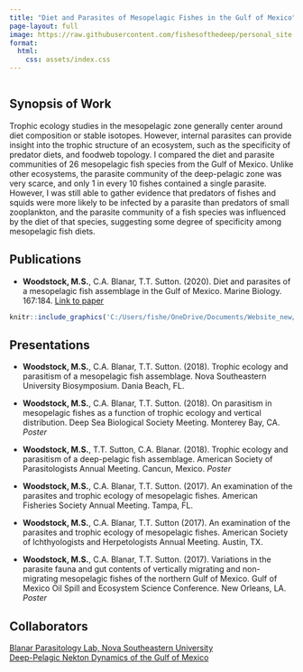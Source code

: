 ```yaml
---
title: "Diet and Parasites of Mesopelagic Fishes in the Gulf of Mexico"
page-layout: full
image: https://raw.githubusercontent.com/fishesofthedeep/personal_site.github.io/main/Project_images/parasite_diagram.png
format:
  html:
    css: assets/index.css
---
```


::: {.main style="width:100%; float: left;"}


## Synopsis of Work
Trophic ecology studies in the mesopelagic zone generally center around diet composition or stable isotopes. However, internal parasites can provide insight into the trophic structure of an ecosystem, such as the specificity of predator diets, and foodweb topology. I compared the diet and parasite communities of 26 mesopelagic fish species from the Gulf of Mexico. Unlike other ecosystems, the parasite community of the deep-pelagic zone was very scarce, and only 1 in every 10 fishes contained a single parasite. However, I was still able to gather evidence that predators of fishes and squids were more likely to be infected by a parasite than predators of small zooplankton, and the parasite community of a fish species was influenced by the diet of that species, suggesting some degree of specificity among mesopelagic fish diets.


## Publications
* **Woodstock, M.S.**, C.A. Blanar, T.T. Sutton. (2020). Diet and parasites of a mesopelagic fish assemblage in the Gulf of Mexico. Marine Biology. 167:184. [Link to paper](doi:10.1007/s00227-020-03796-6)

```r
knitr::include_graphics('C:/Users/fishe/OneDrive/Documents/Website_new/Woodstock_Website/Project_images/parasite_diagram.png')
```


## Presentations
* **Woodstock, M.S.**, C.A. Blanar, T.T. Sutton. (2018). Trophic ecology and parasitism of a mesopelagic fish assemblage. Nova Southeastern University Biosymposium. Dania Beach, FL.

* **Woodstock, M.S.**, C.A. Blanar, T.T. Sutton. (2018). On parasitism in mesopelagic fishes as a function of trophic ecology and vertical distribution. Deep Sea Biological Society Meeting. Monterey Bay, CA. <i>Poster</i>

* **Woodstock, M.S.**, T.T. Sutton, C.A. Blanar. (2018). Trophic ecology and parasitism of a deep-pelagic fish assemblage. American Society of Parasitologists Annual Meeting. Cancun, Mexico. <i>Poster</i>

* **Woodstock, M.S.**, C.A. Blanar, T.T. Sutton. (2017). An examination of the parasites and trophic ecology of mesopelagic fishes. American Fisheries Society Annual Meeting. Tampa, FL.

* **Woodstock, M.S.**, C.A. Blanar, T.T. Sutton (2017). An examination of the parasites and trophic ecology of mesopelagic fishes. American Society of Ichthyologists and Herpetologists Annual Meeting. Austin, TX.

* **Woodstock, M.S.**, C.A. Blanar, T.T. Sutton. (2017). Variations in the parasite fauna and gut contents of vertically migrating and non-migrating mesopelagic fishes of the northern Gulf of Mexico. Gulf of Mexico Oil Spill and Ecosystem Science Conference. New Orleans, LA. <i>Poster</i>


## Collaborators
[Blanar Parasitology Lab, Nova Southeastern University](https://sites.google.com/view/blanarparasitologyresearch/home)<br>
[Deep-Pelagic Nekton Dynamics of the Gulf of Mexico](https://www.deependconsortium.org)<br>
:::
